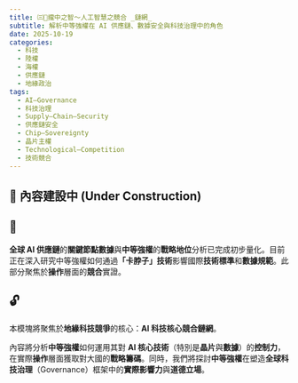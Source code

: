 ```yaml
---
title: ㈢🦾攏中之智〜人工智慧之競合 _鏈網_
subtitle: 解析中等強權在 AI 供應鏈、數據安全與科技治理中的角色
date: 2025-10-19
categories:
  - 科技
  - 陸權
  - 海權
  - 供應鏈
  - 地緣政治
tags:
  - AI—Governance
  - 科技治理
  - Supply—Chain—Security
  - 供應鏈安全
  - Chip—Sovereignty
  - 晶片主權
  - Technological—Competition
  - 技術競合
---
```

## 🚧 內容建設中 (Under Construction)

## 🔐

**全球 AI 供應鏈**的**關鍵節點數據**與**中等強權**的**戰略地位**分析已完成初步量化。目前正在深入研究中等強權如何通過**「卡脖子」技術**影響國際**技術標準**和**數據規範**。此部分聚焦於**操作**層面的**競合**實證。

## 🔓

本模塊將聚焦於**地緣科技競爭**的核心：**AI 科技核心競合鏈網**。

內容將分析**中等強權**如何運用其對 **AI 核心技術**（特別是**晶片**與**數據**）的**控制力**，在實際**操作**層面獲取對大國的**戰略籌碼**。同時，我們將探討**中等強權**在塑造**全球科技治理**（Governance）框架中的**實際影響力**與**道德立場**。